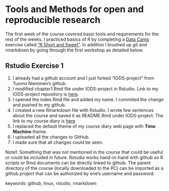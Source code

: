 
# Tools and Methods for open and reproducible research

The first week of the course covered basic tools and requirements for the rest of the weeks. I practiced basics of R by completing a [Data Camp](datacamp.com) exercise called ["R Short and Sweet"](https://www.datacamp.com/courses/r-short-and-sweet). In addition I brushed up git and rmarkdown by going through the first workshop as detailed below.

## Rstudio Exercise 1

1. I already had a github account and I just forked "IODS-project" from Tuomo Nieminen's github. 
2. I modified chapter1.Rmd file under IODS-project in Rstudio. Link to my IODS-project repository is [here](https://github.com/kisun/IODS-project).
3. I opened the index.Rmd file and added my name. I commited the change and pushed to my github. 
4. I created a new Rmarkdown file with Rstudio. I wrote few sentences about the course and saved it as README.Rmd under IODS-project. The link to my course diary is [here](https://kisun.github.io/IODS-project/)
5. I replaced the default theme of my course diary web page with **Time Machine** theme.
6. I uploaded all the changes to GitHub.
7. I made sure that all changes could be seen.

Note1: Something that was not mentioned in the course that could be useful or could be included in future. Rstudio works hand-in-hand with github so R scripts or Rmd documents can be directly linked to github. The parent directory of the course (locally downloaded to the PC) can be imported as a github project that can be authorized by one's username and password.

keywords: github, linux, rstudio, rmarkdown 

